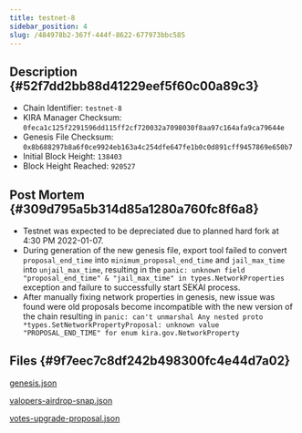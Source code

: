 ```yaml
---
title: testnet-8
sidebar_position: 4
slug: /484978b2-367f-444f-8622-677973bbc585
---
```





## Description {#52f7dd2bb88d41229eef5f60c00a89c3}

- Chain Identifier: `testnet-8`
- KIRA Manager Checksum: `0feca1c125f2291596dd115ff2cf720032a7098030f8aa97c164afa9ca79644e`
- Genesis File Checksum: `0x8b688297b8a6f0ce9924eb163a4c254dfe647fe1b0c0d891cff9457869e650b7`
- Initial Block Height: `138403`
- Block Height Reached: `920527`

## Post Mortem {#309d795a5b314d85a1280a760fc8f6a8}

- Testnet was expected to be depreciated due to planned hard fork at 4:30 PM 2022-01-07.
- During generation of the new genesis file, export tool failed to convert `proposal_end_time` into `minimum_proposal_end_time` and `jail_max_time` into `unjail_max_time`, resulting in the `panic: unknown field "proposal_end_time" & "jail_max_time" in types.NetworkProperties` exception and failure to successfully start SEKAI process.
- After manually fixing network properties in genesis, new issue was found were old proposals become incompatible with the new version of the chain resulting in `panic: can't unmarshal Any nested proto *types.SetNetworkPropertyProposal: unknown value "PROPOSAL_END_TIME" for enum kira.gov.NetworkProperty`

## Files {#9f7eec7c8df242b498300fc4e44d7a02}


[genesis.json](https://prod-files-secure.s3.us-west-2.amazonaws.com/9b5bfc45-bdb5-4b46-80e6-aabe3cae64d0/cd34a624-3b15-4cb1-83a9-3c4886be4430/genesis.json?X-Amz-Algorithm=AWS4-HMAC-SHA256&X-Amz-Content-Sha256=UNSIGNED-PAYLOAD&X-Amz-Credential=AKIAT73L2G45HZZMZUHI%2F20240311%2Fus-west-2%2Fs3%2Faws4_request&X-Amz-Date=20240311T143621Z&X-Amz-Expires=3600&X-Amz-Signature=f5bae2f8376ef99cfce6908a34581009c072a1c9325cee3645fc1b2b04cd3996&X-Amz-SignedHeaders=host&x-id=GetObject)


[valopers-airdrop-snap.json](https://prod-files-secure.s3.us-west-2.amazonaws.com/9b5bfc45-bdb5-4b46-80e6-aabe3cae64d0/e760d76c-a924-4982-8abc-f779e0952dff/valopers-airdrop-snap.json?X-Amz-Algorithm=AWS4-HMAC-SHA256&X-Amz-Content-Sha256=UNSIGNED-PAYLOAD&X-Amz-Credential=AKIAT73L2G45HZZMZUHI%2F20240311%2Fus-west-2%2Fs3%2Faws4_request&X-Amz-Date=20240311T143621Z&X-Amz-Expires=3600&X-Amz-Signature=f866ceeb35b5e9a5e25b4830c609aeb3d378399883e62bb213673b81bfd7193d&X-Amz-SignedHeaders=host&x-id=GetObject)


[votes-upgrade-proposal.json](https://prod-files-secure.s3.us-west-2.amazonaws.com/9b5bfc45-bdb5-4b46-80e6-aabe3cae64d0/1b221e68-6ef6-4068-808d-6f56c83b7f9d/votes-upgrade-proposal.json?X-Amz-Algorithm=AWS4-HMAC-SHA256&X-Amz-Content-Sha256=UNSIGNED-PAYLOAD&X-Amz-Credential=AKIAT73L2G45HZZMZUHI%2F20240311%2Fus-west-2%2Fs3%2Faws4_request&X-Amz-Date=20240311T143621Z&X-Amz-Expires=3600&X-Amz-Signature=9c3699b8c4fa058935431924b33841be3f5003a616bfe7eb29f9ea88343853c9&X-Amz-SignedHeaders=host&x-id=GetObject)

